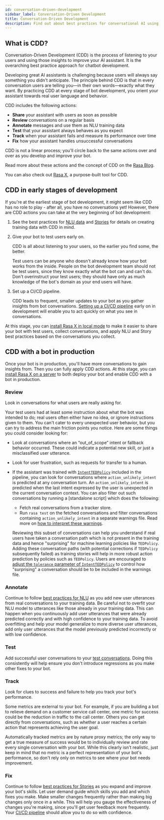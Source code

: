 ```yaml
---
id: conversation-driven-development
sidebar_label: Conversation-Driven Development
title: Conversation-Driven Development
description: Find out about best practices for conversational AI using Conversation-Driven Development.
---
```


## What is CDD?

Conversation-Driven Development (CDD) is the process of listening to your users and using those insights to improve your AI assistant. It is the overarching best practice approach for chatbot development.

Developing great AI assistants is challenging because users will always say something you didn't anticipate. The principle behind CDD is that in every conversation users are telling you—in their own words—exactly what they want. By practicing CDD at every stage of bot development, you orient your assistant towards real user language and behavior.

CDD includes the following actions:

*   **Share** your assistant with users as soon as possible
*   **Review** conversations on a regular basis
*   **Annotate** messages and use them as NLU training data
*   **Test** that your assistant always behaves as you expect
*   **Track** when your assistant fails and measure its performance over time
*   **Fix** how your assistant handles unsuccessful conversations

CDD is not a linear process; you'll circle back to the same actions over and over as you develop and improve your bot.

Read more about these actions and the concept of CDD on the [Rasa Blog](https://blog.rasa.com/conversation-driven-development-a-better-approach-to-building-ai-assistants/).

You can also check out [Rasa X](https://rasa.com/docs/rasa-x/), a purpose-built tool for CDD.

## CDD in early stages of development

If you're at the earliest stage of bot development, it might seem like CDD has no role to play - after all, you have no conversations yet! However, there are CDD actions you can take at the very beginning of bot development:

1. See the best practices for [NLU data](generating-nlu-data.mdx) and [Stories](writing-stories.mdx) for details on creating training data with CDD in mind.
2. Give your bot to test users early on.

    CDD is all about listening to your users, so the earlier you find some, the better.

    Test users can be anyone who doesn't already know how your bot works from the inside. People on the bot development team should not be test users, since they know exactly what the bot can and can't do. Don't overinstruct your test users; they should have only as much knowledge of the bot's domain as your end users will have.

3. Set up a CI/CD pipeline.

    CDD leads to frequent, smaller updates to your bot as you gather insights from bot conversations. [Setting up a CI/CD pipeline](setting-up-ci-cd.mdx) early on in development will enable you to act quickly on what you see in conversations.


At this stage, you can [install Rasa X in local mode](https://rasa.com/docs/rasa-x/installation-and-setup/installation-guide/#local-mode) to make it easier to share your bot with test users, collect conversations, and apply NLU and Story best practices based on the conversations you collect.


## CDD with a bot in production

Once your bot is in production, you'll have more conversations to gain insights from. Then you can fully apply CDD actions.
At this stage, you can [install Rasa X on a server](https://rasa.com/docs/rasa-x/installation-and-setup/installation-guide/#helm-chart)
to both deploy your bot and enable CDD with a bot in production.

### Review

Look in conversations for what users are really asking for.

Your test users had at least some instruction about what the bot was intended to do; real users often either have no idea, or ignore instructions given to them. You can't cater to every unexpected user behavior, but you can try to address the main friction points you notice. Here are some things you could consider looking for:

*   Look at conversations where an “out_of_scope” intent or fallback behavior occurred. These could indicate a potential new skill, or just a misclassified user utterance.
*   Look for user frustration, such as requests for transfer to a human.
*   If the assistant was trained with [`IntentTEDPolicy`](./policies.mdx#intenttedpolicy) included in the pipeline,
    you can look for conversations where `action_unlikely_intent` is predicted at any conversation turn.
    An `action_unlikely_intent` is predicted when the last intent expressed by the user is
    unexpected in the current conversation context. You can also filter out such conversations by
    running a [standalone script] which does the following:

    - Fetch real conversations from a tracker store.
    - Run `rasa test` on the fetched conversations and filter conversations containing `action_unlikely_intent`
      in a separate warnings file. Read more on [how to interpret these warnings](./testing-your-assistant.mdx#interpreting-the-generated-warnings).

    Reviewing this subset of conversations can help you understand if real users have taken a
    conversation path which is not present in the training data and hence "surprising"
    for machine learning policies like `TEDPolicy`. Adding these conversation paths (with potential
    corrections if `TEDPolicy` subsequently failed) as training stories will help in more robust action prediction
    by policies such as `TEDPolicy`. Users are encouraged to [adjust the `tolerance` parameter of
    `IntentTEDPolicy`](./policies.mdx#tuning-the-tolerance-parameter) to control how
    "surprising" a conversation should be to be included in the warnings file.

### Annotate

Continue to follow [best practices for NLU](generating-nlu-data.mdx) as you add new user utterances from real conversations to your training data. Be careful not to overfit your NLU model to utterances like those already in your training data. This can happen when you continuously add user utterances that were already predicted correctly and with high confidence to your training data.  To avoid overfitting and help your model generalize to more diverse user utterances, add only user utterances that the model previously predicted incorrectly or with low confidence.

### Test

Add successful user conversations to your [test conversations](testing-your-assistant.mdx). Doing this consistently will help ensure you don't introduce regressions as you make other fixes to your bot.

### Track

Look for clues to success and failure to help you track your bot's performance.

Some metrics are external to your bot. For example, if you are building a bot to relieve demand on a customer service call center, one metric for success could be the reduction in traffic to the call center. Others you can get directly from conversations, such as whether a user reaches a certain action that represents achieving the user goal.

Automatically tracked metrics are by nature proxy metrics; the only way to get a true measure of success would be to individually review and rate every single conversation with your bot. While this clearly isn't realistic, just keep in mind that no metric is a perfect representation of your bot's performance, so don't rely only on metrics to see where your bot needs improvement.

### Fix

Continue to follow [best practices for Stories](writing-stories.mdx) as you expand and improve your bot's skills. Let user demand guide which skills you add and which fixes you make. Make smaller changes frequently rather than making big changes only once in a while. This will help you gauge the effectiveness of changes you're making, since you'll get user feedback more frequently. Your [CI/CD pipeline](setting-up-ci-cd.mdx) should allow you to do so with confidence.
